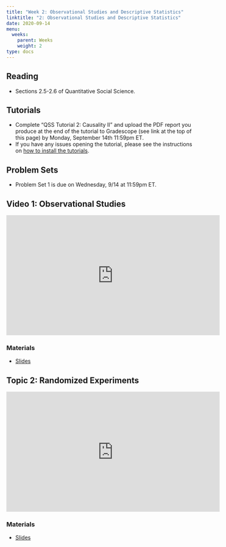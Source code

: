 ```yaml
---
title: "Week 2: Observational Studies and Descriptive Statistics"
linktitle: "2: Observational Studies and Descriptive Statistics"
date: 2020-09-14
menu:
  weeks:
    parent: Weeks
    weight: 2
type: docs
---
```


## Reading

- Sections 2.5-2.6 of Quantitative Social Science.

## Tutorials

- Complete "QSS Tutorial 2: Causality II" and upload the PDF report you produce at the end of the tutorial to Gradescope (see link at the top of this page) by Monday, September 14th 11:59pm ET. 
- If you have any issues opening the tutorial, please see the instructions on [how to install the tutorials](/assignments/tutorials/).

## Problem Sets

- Problem Set 1 is due on Wednesday, 9/14 at 11:59pm ET. 

## Video 1: Observational Studies

<iframe width="560" height="315" src="https://www.youtube-nocookie.com/embed/rf9O1tFRGEU" frameborder="0" allow="accelerometer; autoplay; encrypted-media; gyroscope; picture-in-picture" allowfullscreen></iframe>


### Materials

- [Slides](/slides/02-causality/03-obs-studies.pdf)

## Topic 2: Randomized Experiments

<iframe width="560" height="315" src="https://www.youtube-nocookie.com/embed/DH4w-Tj4A1Y" frameborder="0" allow="accelerometer; autoplay; encrypted-media; gyroscope; picture-in-picture" allowfullscreen></iframe>

### Materials

- [Slides](/slides/03-measurement/01-descriptive-stats.pdf)

